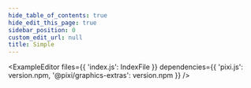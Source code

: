 ```yaml
---
hide_table_of_contents: true
hide_edit_this_page: true
sidebar_position: 0
custom_edit_url: null
title: Simple
---
```



<ExampleEditor
  files={{ 'index.js': IndexFile }}
  dependencies={{ 'pixi.js': version.npm, '@pixi/graphics-extras': version.npm }}
/>
